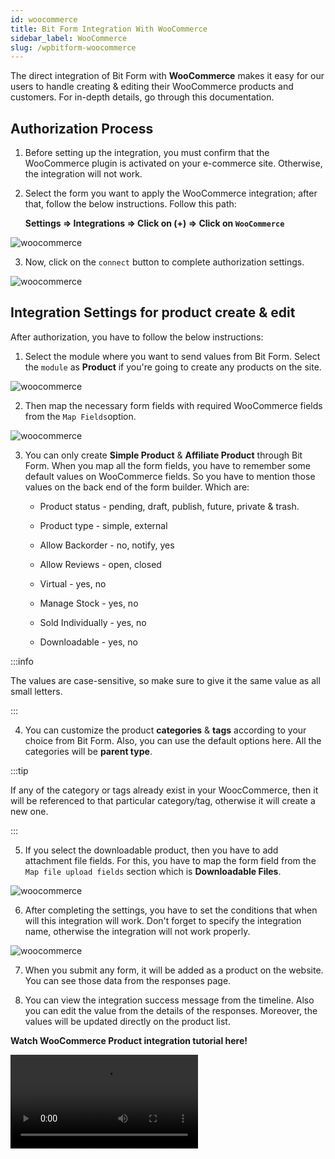 ```yaml
---
id: woocommerce
title: Bit Form Integration With WooCommerce
sidebar_label: WooCommerce
slug: /wpbitform-woocommerce
---
```



The direct integration of Bit Form with **WooCommerce** makes it easy for our users to handle creating & editing their WooCommerce products and customers. For in-depth details, go through this documentation.

## Authorization Process

1. Before setting up the integration, you must confirm that the WooCommerce plugin is activated on your e-commerce site. Otherwise, the integration will not work. 

2. Select the form you want to apply the WooCommerce integration; after that, follow the below instructions. Follow this path:

   **Settings => Integrations =>  Click on (+) => Click on `WooCommerce`**

 <Image src="Woocommerce/Product/1 Select-Integration-Bit-Form" alt="woocommerce" w="1020" h="350" />

3. Now, click on the `connect` button to complete authorization settings.

 <Image src="Woocommerce/Product/2.Authorization-Bit-Form" alt="woocommerce" w="1020" h="300" />


## Integration Settings for product create & edit

After authorization, you have to follow the below instructions:

1. Select the module where you want to send values from Bit Form. Select the `module` as **Product** if you're going to create any products on the site.

 <Image src="Woocommerce/Product/3.Select-Module-Bit-Form" alt="woocommerce" w="1020" h="270" />

2. Then map the necessary form fields with required WooCommerce fields from the `Map Fields`option. 

 <Image src="Woocommerce/Product/4.Map-Fields1-Bit-Form" alt="woocommerce" w="1020" h="350" />

3. You can only create **Simple Product** & **Affiliate Product** through Bit Form. When you map all the form fields, you have to remember some default values on WooCommerce fields. So you have to mention those values on the back end of the form builder. Which are:

   - Product status - pending, draft, publish, future, private & trash.

   - Product type - simple, external

   - Allow Backorder - no, notify, yes

   - Allow Reviews - open, closed

   - Virtual - yes, no

   - Manage Stock - yes, no

   - Sold Individually - yes, no

   - Downloadable - yes, no

 :::info

 The values are case-sensitive, so make sure to give it the same value as all small letters.

 :::

4. You can customize the product **categories** & **tags** according to your choice from Bit Form. Also, you can use the default options here. All the categories will be **parent type**. 

 :::tip

 If any of the category or tags already exist in your WoocCommerce, then it will be referenced to that particular category/tag, otherwise it will create a new one.

 :::

5. If you select the downloadable product, then you have to add attachment file fields. For this, you have to map the form field from the `Map file upload fields` section which is **Downloadable Files**.

 <Image src="Woocommerce/Product/5.Map-Fields2-Bit-Form" alt="woocommerce" w="1020" h="250" />

6. After completing the settings, you have to set the conditions that when will this integration will work. Don't forget to specify the integration name, otherwise the integration will not work properly. 

 <Image src="Woocommerce/Conditional-Logic-Bit-Form" alt="woocommerce" w="1020" h="290" />

7. When you submit any form, it will be added as a product on the website. You can see those data from the responses page.

8. You can view the integration success message from the timeline. Also you can edit the value from the details of the responses. Moreover, the values will be updated directly on the product list. 

 **Watch WooCommerce Product integration tutorial here!**

 <Video youtube src="Jxn1110dzNc" />

## Integration Settings for customer create & edit through Bit Form

1. After the authorization process, select the `module` as **Customer** to create a customer account on site.

 <Image src="Woocommerce/Customer/4.Select-Customer-Bit-Form" alt="woocommerce" w="1020" h="290" />

2. When you select the module, you will see the `Map Fields` option where two fields- **Email** & **Username**, are mapped by default. You can map multiple fields according to your choice for the customer module. 

 <Image src="Woocommerce/Customer/5.Map_Bit-Form" alt="woocommerce" w="1020" h="290" />

3. After completing the settings, you have to set the conditions when this integration works. Don't forget to specify the integration name; otherwise, the integration will not work correctly.

 <Image src="Woocommerce/Conditional-Logic-Bit-Form" alt="woocommerce" w="1020" h="290" /> 

4. When customers submit any form, it will be added to the **Users** section on your woo-commerce site. Also, the admin can view submissions from the Bit Form responses page. 

6. Admin can see the success message of integration from the timeline of that specific submission.

7. Also, you can edit the value from the details of the responses. Moreover, the values will be updated directly on the **Users** option.

**Watch tutorial here!**

 <Video youtube src="N0U569jhRU" />